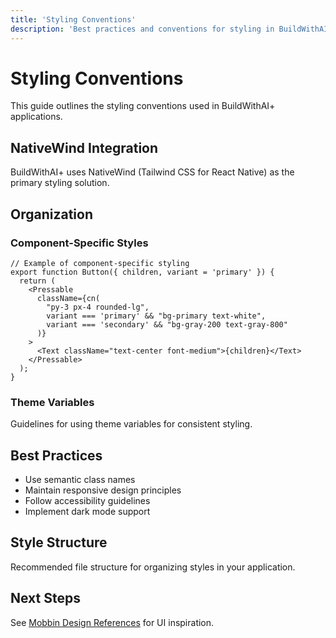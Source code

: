 ```yaml
---
title: 'Styling Conventions'
description: 'Best practices and conventions for styling in BuildWithAI+ applications'
---
```


# Styling Conventions

This guide outlines the styling conventions used in BuildWithAI+ applications.

## NativeWind Integration

BuildWithAI+ uses NativeWind (Tailwind CSS for React Native) as the primary styling solution.

## Organization

### Component-Specific Styles

```tsx
// Example of component-specific styling
export function Button({ children, variant = 'primary' }) {
  return (
    <Pressable
      className={cn(
        "py-3 px-4 rounded-lg",
        variant === 'primary' && "bg-primary text-white",
        variant === 'secondary' && "bg-gray-200 text-gray-800"
      )}
    >
      <Text className="text-center font-medium">{children}</Text>
    </Pressable>
  );
}
```

### Theme Variables

Guidelines for using theme variables for consistent styling.

## Best Practices

- Use semantic class names
- Maintain responsive design principles
- Follow accessibility guidelines
- Implement dark mode support

## Style Structure

Recommended file structure for organizing styles in your application.

## Next Steps

See [Mobbin Design References](/development/ui/mobbin) for UI inspiration.
